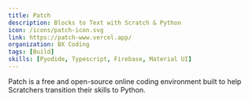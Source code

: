 ```yaml
---
title: Patch
description: Blocks to Text with Scratch & Python
icon: /icons/patch-icon.svg
link: https://patch-www.vercel.app/
organization: BX Coding
tags: [Build]
skills: [Pyodide, Typescript, Firebase, Material UI]
---
```


Patch is a free and open-source online coding environment built to help Scratchers transition their skills to Python.

